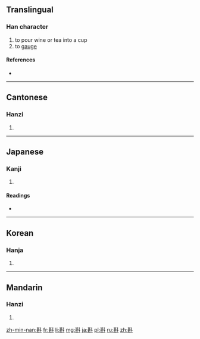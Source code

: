 ==Translingual==

===Han character===
{{Han char|rn=68|rad=斗|as=09|sn=13|four=4470<sub>0</sub>|canj=廿女卜十 (TVYJ)}}

# to pour wine or tea into a cup
# to [[gauge]]

====References====
* {{Han ref|kx=0478.190|dkj=13517|dj=0837.070|hdz=32255.020|uh=659F|ud=26015|bh=B772|bd=46962}}

----

==Cantonese==

===Hanzi===
{{yue-hanzi|jyut=|y=jam1}}

# {{defn|lang=yue|sort=斗09}}

----

==Japanese==

===Kanji===
{{ja-kanji|grade=|rs=斗09}}

# {{defn|lang=ja|sort=斗09}}

====Readings====
* {{ja-readings|on=[[しん]] (shin)|kun=[[くむ]] (kumu), [[くみかわす]] (kumikawasu)}}

----

==Korean==

===Hanja===
{{ko-hanja|hangeul=짐|eumhun=|rv=jim|mr=chim|y=cim}}

# {{defn|lang=ko|sort=斗09}}

----

==Mandarin==

===Hanzi===
{{cmn-hanzi|pin=[[zhēn]] ([[zhen1]])|wg=chen<sup>1</sup>}}

# {{defn|lang=cmn|sort=斗09}}

[[zh-min-nan:斟]]
[[fr:斟]]
[[li:斟]]
[[mg:斟]]
[[ja:斟]]
[[pl:斟]]
[[ru:斟]]
[[zh:斟]]